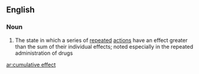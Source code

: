 ==English==

===Noun===
{{en-noun|sg=[[cumulative]] [[effect]]}}

# The state in which a series of [[repeated]] [[action]]s have an effect greater than the sum of their individual effects; noted especially in the repeated administration of drugs

[[ar:cumulative effect]]
